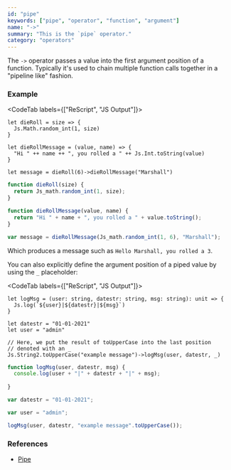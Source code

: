 ```yaml
---
id: "pipe"
keywords: ["pipe", "operator", "function", "argument"]
name: "->"
summary: "This is the `pipe` operator."
category: "operators"
---
```


The `->` operator passes a value into the first argument position of a function. Typically it's used to chain multiple function calls together in a "pipeline like" fashion.

### Example

<CodeTab labels={["ReScript", "JS Output"]}>

```res
let dieRoll = size => {
  Js.Math.random_int(1, size)
}

let dieRollMessage = (value, name) => {
  "Hi " ++ name ++ ", you rolled a " ++ Js.Int.toString(value)
}

let message = dieRoll(6)->dieRollMessage("Marshall")
```

```js
function dieRoll(size) {
  return Js_math.random_int(1, size);
}

function dieRollMessage(value, name) {
  return "Hi " + name + ", you rolled a " + value.toString();
}

var message = dieRollMessage(Js_math.random_int(1, 6), "Marshall");
```

</CodeTab>

Which produces a message such as `Hello Marshall, you rolled a 3`.

You can also explicitly define the argument position of a piped value by using the `_` placeholder: 

<CodeTab labels={["ReScript", "JS Output"]}>

```res example
let logMsg = (user: string, datestr: string, msg: string): unit => {
  Js.log(`${user}|${datestr}|${msg}`)
}

let datestr = "01-01-2021"
let user = "admin"

// Here, we put the result of toUpperCase into the last position
// denoted with an _
Js.String2.toUpperCase("example message")->logMsg(user, datestr, _)
```

```js
function logMsg(user, datestr, msg) {
  console.log(user + "|" + datestr + "|" + msg);
  
}

var datestr = "01-01-2021";

var user = "admin";

logMsg(user, datestr, "example message".toUpperCase());
```

</CodeTab>

### References

* [Pipe](/docs/manual/latest/pipe)
